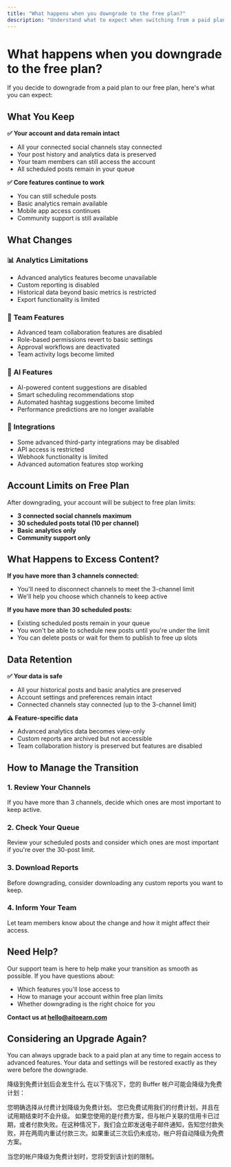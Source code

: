 ```yaml
---
title: "What happens when you downgrade to the free plan?"
description: "Understand what to expect when switching from a paid plan to Aitoearn's free plan."
---
```


<UpdatedAt />


# What happens when you downgrade to the free plan?

If you decide to downgrade from a paid plan to our free plan, here's what you can expect:

## What You Keep

**✅ Your account and data remain intact**
- All your connected social channels stay connected
- Your post history and analytics data is preserved
- Your team members can still access the account
- All scheduled posts remain in your queue

**✅ Core features continue to work**
- You can still schedule posts
- Basic analytics remain available
- Mobile app access continues
- Community support is still available

## What Changes

### 📊 **Analytics Limitations**
- Advanced analytics features become unavailable
- Custom reporting is disabled
- Historical data beyond basic metrics is restricted
- Export functionality is limited

### 👥 **Team Features**
- Advanced team collaboration features are disabled
- Role-based permissions revert to basic settings
- Approval workflows are deactivated
- Team activity logs become limited

### 🤖 **AI Features**
- AI-powered content suggestions are disabled
- Smart scheduling recommendations stop
- Automated hashtag suggestions become limited
- Performance predictions are no longer available

### 🔗 **Integrations**
- Some advanced third-party integrations may be disabled
- API access is restricted
- Webhook functionality is limited
- Advanced automation features stop working

## Account Limits on Free Plan

After downgrading, your account will be subject to free plan limits:

- **3 connected social channels maximum**
- **30 scheduled posts total (10 per channel)**
- **Basic analytics only**
- **Community support only**

## What Happens to Excess Content?

**If you have more than 3 channels connected:**
- You'll need to disconnect channels to meet the 3-channel limit
- We'll help you choose which channels to keep active

**If you have more than 30 scheduled posts:**
- Existing scheduled posts remain in your queue
- You won't be able to schedule new posts until you're under the limit
- You can delete posts or wait for them to publish to free up slots

## Data Retention

**✅ Your data is safe**
- All your historical posts and basic analytics are preserved
- Account settings and preferences remain intact
- Connected channels stay connected (up to the 3-channel limit)

**⚠️ Feature-specific data**
- Advanced analytics data becomes view-only
- Custom reports are archived but not accessible
- Team collaboration history is preserved but features are disabled

## How to Manage the Transition

### 1. **Review Your Channels**
If you have more than 3 channels, decide which ones are most important to keep active.

### 2. **Check Your Queue**
Review your scheduled posts and consider which ones are most important if you're over the 30-post limit.

### 3. **Download Reports**
Before downgrading, consider downloading any custom reports you want to keep.

### 4. **Inform Your Team**
Let team members know about the change and how it might affect their access.

## Need Help?

Our support team is here to help make your transition as smooth as possible. If you have questions about:

- Which features you'll lose access to
- How to manage your account within free plan limits
- Whether downgrading is the right choice for you

**Contact us at [hello@aitoearn.com](mailto:hello@aitoearn.com)**

## Considering an Upgrade Again?

You can always upgrade back to a paid plan at any time to regain access to advanced features. Your data and settings will be restored exactly as they were before the downgrade.


降级到免费计划后会发生什么
在以下情况下，您的 Buffer 帐户可能会降级为免费计划：

您明确选择从付费计划降级为免费计划。
您已免费试用我们的付费计划，并且在试用期结束时不会升级。
如果您使用的是付费方案，但与帐户关联的信用卡已过期，或者付款失败。在这种情况下，我们会立即发送电子邮件通知，告知您付款失败，并在两周内重试付款三次。如果重试三次后仍未成功，帐户将自动降级为免费方案。

当您的帐户降级为免费计划时，您将受到该计划的限制。